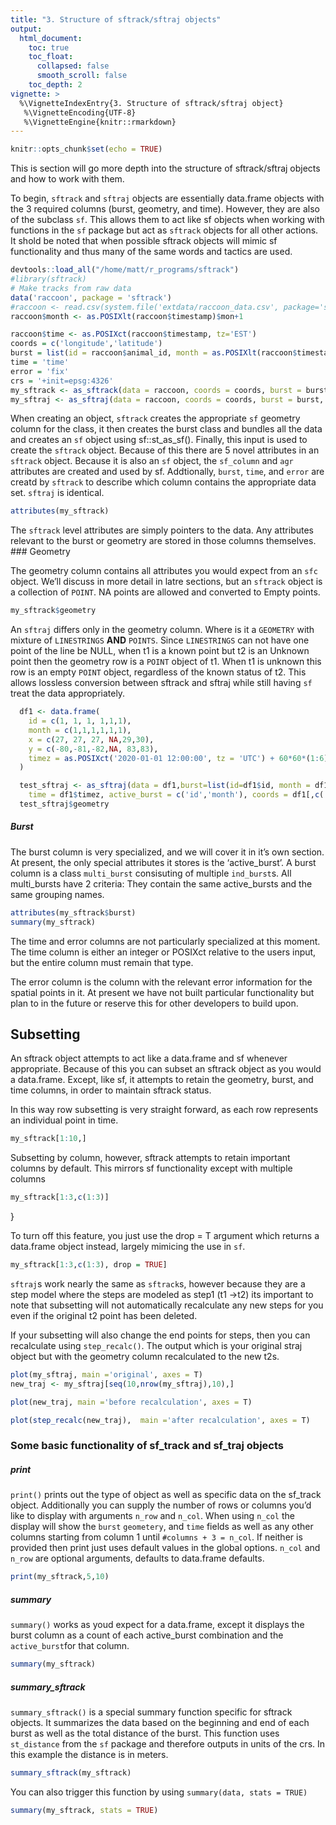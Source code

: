 ```yaml
---
title: "3. Structure of sftrack/sftraj objects"
output:
  html_document:
    toc: true
    toc_float:
      collapsed: false
      smooth_scroll: false
    toc_depth: 2
vignette: >
  %\VignetteIndexEntry{3. Structure of sftrack/sftraj object}
   %\VignetteEncoding{UTF-8}
   %\VignetteEngine{knitr::rmarkdown}
---
```

```r
knitr::opts_chunk$set(echo = TRUE)
```
This is section will go more depth into the structure of sftrack/sftraj objects and how to work with them.

To begin, `sftrack` and `sftraj` objects are essentially data.frame objects with the 3 required columns (burst, geometry, and time). However, they are also of the subclass `sf`. This allows them to act like sf objects when working with functions in the `sf` package but act as `sftrack` objects for all other actions. It shold be noted that when possible sftrack objects will mimic sf functionality and thus many of the same words and tactics are used.

```r
devtools::load_all("/home/matt/r_programs/sftrack")
#library(sftrack)
# Make tracks from raw data
data('raccoon', package = 'sftrack')
#raccoon <- read.csv(system.file('extdata/raccoon_data.csv', package='sftrack'))
raccoon$month <- as.POSIXlt(raccoon$timestamp)$mon+1

raccoon$time <- as.POSIXct(raccoon$timestamp, tz='EST')
coords = c('longitude','latitude')
burst = list(id = raccoon$animal_id, month = as.POSIXlt(raccoon$timestamp)$mon+1)
time = 'time'
error = 'fix'
crs = '+init=epsg:4326'
my_sftrack <- as_sftrack(data = raccoon, coords = coords, burst = burst, time = time, error = error, crs = crs)
my_sftraj <- as_sftraj(data = raccoon, coords = coords, burst = burst, time = time, error = error, crs = crs)

```

When creating an object, `sftrack` creates the appropriate `sf` geometry column for the class, it then creates the burst class and bundles all the data and creates an `sf` object using sf::st_as_sf(). Finally, this input is used to create the `sftrack` object. Because of this there are 5 novel attributes in an `sftrack` object. Because it is also an `sf` object, the `sf_column` and `agr` attributes are created and used by sf. Addtionally, `burst`, `time`, and `error` are creatd by `sftrack` to describe which column contains the appropriate data set. `sftraj` is identical.

```r
attributes(my_sftrack)
```

The `sftrack` level attributes are simply pointers to the data. Any attributes relevant to the burst or geometry are stored in those columns themselves. 
### Geometry

The geometry column contains all attributes you would expect from an `sfc` object. We'll discuss in more detail in latre sections, but an `sftrack` object is a collection of `POINT`. NA points are allowed and converted to Empty points. 
```r
my_sftrack$geometry
```

An `sftraj` differs only in the geometry column. Where is it a `GEOMETRY` with mixture of `LINESTRINGS` **AND** `POINTS`. Since `LINESTRINGS` can not have one point of the line be NULL, when t1 is a known point but t2 is an Unknown point then the geometry row is a `POINT` object of t1. When t1 is unknown this row is an empty `POINT` object, regardless of the known status of t2. This allows lossless conversion between sftrack and sftraj while still having `sf` treat the data appropriately.


```r
  df1 <- data.frame(
    id = c(1, 1, 1, 1,1,1),
    month = c(1,1,1,1,1,1),
    x = c(27, 27, 27, NA,29,30),
    y = c(-80,-81,-82,NA, 83,83),
    timez = as.POSIXct('2020-01-01 12:00:00', tz = 'UTC') + 60*60*(1:6)
  )

  test_sftraj <- as_sftraj(data = df1,burst=list(id=df1$id, month = df1$month),
    time = df1$timez, active_burst = c('id','month'), coords = df1[,c('x','y')])
  test_sftraj$geometry
```

##### Burst
The burst column is very specialized, and we will cover it in it's own section. At present, the only special attributes it stores is the 'active_burst'. A burst column is a class `multi_burst` consisuting of multiple `ind_burst`s. All multi_bursts have 2 criteria: They contain the same active_bursts and the same grouping names. 

```r
attributes(my_sftrack$burst)
summary(my_sftrack)
```

The time and error columns are not particularly specialized at this moment. The time column is either an integer or POSIXct relative to the users input, but the entire column must remain that type.

The error column is the column with the relevant error information for the spatial points in it. At present we have not built particular functionality but plan to in the future or reserve this for other developers to build upon.


## Subsetting

An sftrack object attempts to act like a data.frame and sf whenever appropriate. Because of this you can subset an sftrack object as you would a data.frame. Except, like sf, it attempts to retain the geometry, burst, and time columns, in order to maintain sftrack status.

In this way row subsetting is very straight forward, as each row represents an individual point in time.

```r

my_sftrack[1:10,]
```

Subsetting by column, however, sftrack attempts to retain important columns by default. This mirrors sf functionality except with multiple columns

```r

my_sftrack[1:3,c(1:3)]
```
}

To turn off this feature, you just use the drop = T argument which returns a data.frame object instead, largely mimicing the use in `sf`.

```r
my_sftrack[1:3,c(1:3), drop = TRUE]
```

`sftraj`s work nearly the same as `sftrack`s, however because they are a step model where the steps are modeled as step1 (t1 ->t2) its important to note that subsetting will not automatically recalculate any new steps for you even if the original t2 point has been deleted.

If your subsetting will also change the end points for steps, then you can recalculate using `step_recalc()`. The output which is your original straj object but with the geometry column recalculated to the new t2s. 

```r
plot(my_sftraj, main ='original', axes = T)
new_traj <- my_sftraj[seq(10,nrow(my_sftraj),10),]

plot(new_traj, main ='before recalculation', axes = T)

plot(step_recalc(new_traj),  main ='after recalculation', axes = T)
```
### Some basic functionality of sf_track and sf_traj objects

##### print  

`print()` prints out the type of object as well as specific data on the sf_track object. Additionally you can supply the number of rows or columns you'd like to display with arguments `n_row` and `n_col`. When using `n_col` the display will show the `burst` `geometery`, and `time` fields as well as any other columns starting from column 1 until `#columns + 3 = n_col`. If neither is provided then print just uses default values in the global options. `n_col` and `n_row` are optional arguments, defaults to data.frame defaults.

```r

print(my_sftrack,5,10)
```

##### summary  

`summary()` works as youd expect for a data.frame, except it displays the burst column as a count of each active_burst combination and the `active_burst `for that column.  
```r
summary(my_sftrack)
```

##### summary_sftrack  

`summary_sftrack()` is a special summary function specific for sftrack objects. It summarizes the data based on the beginning and end of each burst as well as the total distance of the burst. This function uses `st_distance` from the `sf` package and therefore outputs in units of the crs. In this example the distance is in meters.
```r
summary_sftrack(my_sftrack)

```

You can also trigger this function by using `summary(data, stats = TRUE)`

```r
summary(my_sftrack, stats = TRUE)
```



